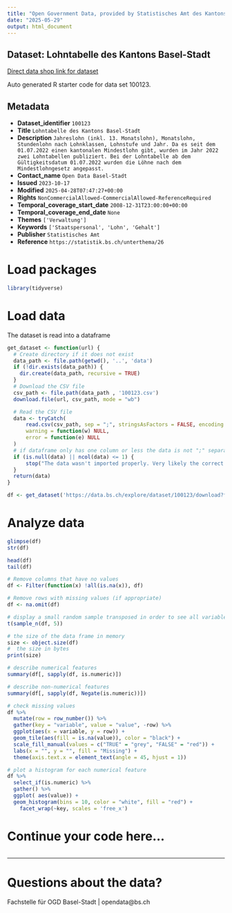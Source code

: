 ```yaml
---
title: "Open Government Data, provided by Statistisches Amt des Kantons Basel-Stadt - Fachstelle OGD"
date: "2025-05-29"
output: html_document
---
```


## Dataset: Lohntabelle des Kantons Basel-Stadt

[Direct data shop link for dataset](https://data.bs.ch/explore/dataset/100123)

Auto generated R starter code for data set 100123.

## Metadata

- **Dataset_identifier** `100123`
- **Title** `Lohntabelle des Kantons Basel-Stadt`
- **Description** `Jahreslohn (inkl. 13. Monatslohn), Monatslohn, Stundenlohn nach Lohnklassen, Lohnstufe und Jahr. Da es seit dem 01.07.2022 einen kantonalen Mindestlohn gibt, wurden im Jahr 2022 zwei Lohntabellen publiziert. Bei der Lohntabelle ab dem Gültigkeitsdatum 01.07.2022 wurden die Löhne nach dem Mindestlohngesetz angepasst.`
- **Contact_name** `Open Data Basel-Stadt`
- **Issued** `2023-10-17`
- **Modified** `2025-04-28T07:47:27+00:00`
- **Rights** `NonCommercialAllowed-CommercialAllowed-ReferenceRequired`
- **Temporal_coverage_start_date** `2008-12-31T23:00:00+00:00`
- **Temporal_coverage_end_date** `None`
- **Themes** `['Verwaltung']`
- **Keywords** `['Staatspersonal', 'Lohn', 'Gehalt']`
- **Publisher** `Statistisches Amt`
- **Reference** `https://statistik.bs.ch/unterthema/26`


# Load packages

```r

library(tidyverse)
```

# Load data

The dataset is read into a dataframe

```r
get_dataset <- function(url) {
  # Create directory if it does not exist
  data_path <- file.path(getwd(), '..', 'data')
  if (!dir.exists(data_path)) {
    dir.create(data_path, recursive = TRUE)
  }
  # Download the CSV file
  csv_path <- file.path(data_path , '100123.csv')
  download.file(url, csv_path, mode = "wb")

  # Read the CSV file
  data <- tryCatch(
      read.csv(csv_path, sep = ";", stringsAsFactors = FALSE, encoding = "UTF-8"),
      warning = function(w) NULL,
      error = function(e) NULL
  )
  # if dataframe only has one column or less the data is not ";" separated
  if (is.null(data) || ncol(data) <= 1) {
      stop("The data wasn't imported properly. Very likely the correct separator couldn't be found.\nPlease check the dataset manually and adjust the code.")
  }
  return(data)
}
```

```r

df <- get_dataset('https://data.bs.ch/explore/dataset/100123/download?format=csv&timezone=Europe%2FZurich')

```

# Analyze data

```r

glimpse(df)
str(df)

head(df)
tail(df)

```

```r
# Remove columns that have no values
df <- Filter(function(x) !all(is.na(x)), df)

# Remove rows with missing values (if appropriate)
df <- na.omit(df)
```

```r
# display a small random sample transposed in order to see all variables
t(sample_n(df, 5))
```

```r
# the size of the data frame in memory
size <- object.size(df)
#  the size in bytes
print(size)
```

```r
# describe numerical features
summary(df[, sapply(df, is.numeric)])
```

```r
# describe non-numerical features
summary(df[, sapply(df, Negate(is.numeric))])
```

```r
# check missing values
df %>%
  mutate(row = row_number()) %>%
  gather(key = "variable", value = "value", -row) %>%
  ggplot(aes(x = variable, y = row)) +
  geom_tile(aes(fill = is.na(value)), color = "black") +
  scale_fill_manual(values = c("TRUE" = "grey", "FALSE" = "red")) +
  labs(x = "", y = "", fill = "Missing") +
  theme(axis.text.x = element_text(angle = 45, hjust = 1))
```

```r
# plot a histogram for each numerical feature
df %>%
  select_if(is.numeric) %>%
  gather() %>%
  ggplot( aes(value)) +
  geom_histogram(bins = 10, color = "white", fill = "red") +
    facet_wrap(~key, scales = 'free_x')
```

# Continue your code here...

```r

```
------------------------------------------------------------------------

# Questions about the data?

Fachstelle für OGD Basel-Stadt | opendata@bs.ch
